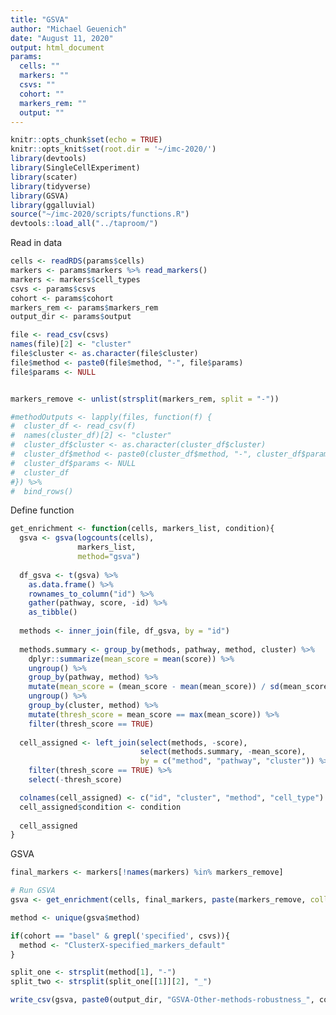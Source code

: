 ```yaml
---
title: "GSVA"
author: "Michael Geuenich"
date: "August 11, 2020"
output: html_document
params:
  cells: ""
  markers: ""
  csvs: ""
  cohort: ""
  markers_rem: ""
  output: ""
---
```


```r
knitr::opts_chunk$set(echo = TRUE)
knitr::opts_knit$set(root.dir = '~/imc-2020/')
library(devtools)
library(SingleCellExperiment)
library(scater)
library(tidyverse)
library(GSVA)
library(ggalluvial)
source("~/imc-2020/scripts/functions.R")
devtools::load_all("../taproom/")
```

Read in data
```r
cells <- readRDS(params$cells)
markers <- params$markers %>% read_markers()
markers <- markers$cell_types
csvs <- params$csvs
cohort <- params$cohort
markers_rem <- params$markers_rem
output_dir <- params$output

file <- read_csv(csvs)
names(file)[2] <- "cluster"
file$cluster <- as.character(file$cluster)
file$method <- paste0(file$method, "-", file$params)
file$params <- NULL


markers_remove <- unlist(strsplit(markers_rem, split = "-"))

#methodOutputs <- lapply(files, function(f) {
#  cluster_df <- read_csv(f)
#  names(cluster_df)[2] <- "cluster"
#  cluster_df$cluster <- as.character(cluster_df$cluster)
#  cluster_df$method <- paste0(cluster_df$method, "-", cluster_df$params)
#  cluster_df$params <- NULL
#  cluster_df
#}) %>% 
#  bind_rows()
```

Define function
```r
get_enrichment <- function(cells, markers_list, condition){
  gsva <- gsva(logcounts(cells),
               markers_list,
               method="gsva")
  
  df_gsva <- t(gsva) %>% 
    as.data.frame() %>% 
    rownames_to_column("id") %>% 
    gather(pathway, score, -id) %>% 
    as_tibble()
  
  methods <- inner_join(file, df_gsva, by = "id")
  
  methods.summary <- group_by(methods, pathway, method, cluster) %>% 
    dplyr::summarize(mean_score = mean(score)) %>% 
    ungroup() %>% 
    group_by(pathway, method) %>% 
    mutate(mean_score = (mean_score - mean(mean_score)) / sd(mean_score)) %>% 
    ungroup() %>% 
    group_by(cluster, method) %>% 
    mutate(thresh_score = mean_score == max(mean_score)) %>% 
    filter(thresh_score == TRUE)
  
  cell_assigned <- left_join(select(methods, -score), 
                             select(methods.summary, -mean_score), 
                             by = c("method", "pathway", "cluster")) %>% 
    filter(thresh_score == TRUE) %>% 
    select(-thresh_score)

  colnames(cell_assigned) <- c("id", "cluster", "method", "cell_type")
  cell_assigned$condition <- condition
  
  cell_assigned
}
```

GSVA
```r
final_markers <- markers[!names(markers) %in% markers_remove]

# Run GSVA
gsva <- get_enrichment(cells, final_markers, paste(markers_remove, collapse = "-"))
```

```r
method <- unique(gsva$method)

if(cohort == "basel" & grepl('specified', csvs)){
  method <- "ClusterX-specified_markers_default"
}

split_one <- strsplit(method[1], "-")
split_two <- strsplit(split_one[[1]][2], "_")

write_csv(gsva, paste0(output_dir, "GSVA-Other-methods-robustness_", cohort, "_", split_one[[1]][1], "_", tolower(split_two[[1]][3]), "_", paste(split_two[[1]][1:2], collapse = "-"), "_", paste(markers_remove, collapse = "-"), ".csv"))
```

